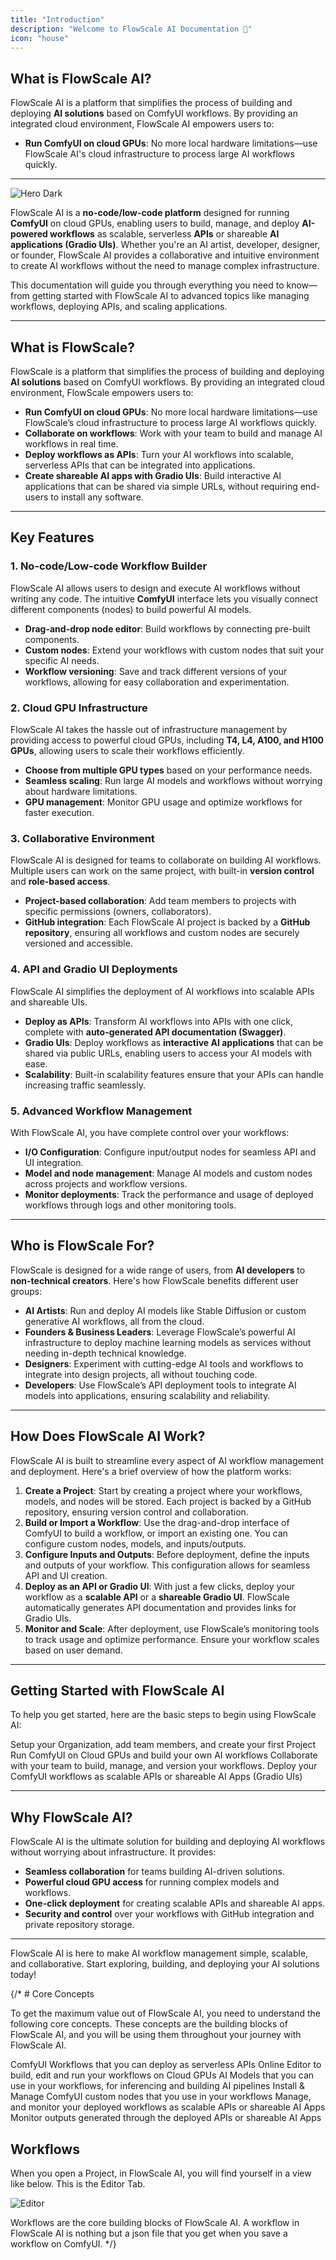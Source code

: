 ```yaml
---
title: "Introduction"
description: "Welcome to FlowScale AI Documentation 🚀"
icon: "house"
---
```


## **What is FlowScale AI?**

FlowScale AI is a platform that simplifies the process of building and deploying **AI solutions** based on ComfyUI workflows. By providing an integrated cloud environment, FlowScale AI empowers users to:

- **Run ComfyUI on cloud GPUs**: No more local hardware limitations—use FlowScale AI's cloud infrastructure to process large AI workflows quickly.
---
<Frame>
  <img
    className="block"
    src="/images/introduction/hero.png"
    alt="Hero Dark"
  />
</Frame>

FlowScale AI is a **no-code/low-code platform** designed for running **ComfyUI** on cloud GPUs, enabling users to build, manage, and deploy **AI-powered workflows** as scalable, serverless **APIs** or shareable **AI applications (Gradio UIs)**. Whether you're an AI artist, developer, designer, or founder, FlowScale AI provides a collaborative and intuitive environment to create AI workflows without the need to manage complex infrastructure.

This documentation will guide you through everything you need to know—from getting started with FlowScale AI to advanced topics like managing workflows, deploying APIs, and scaling applications.

---

## **What is FlowScale?**

FlowScale is a platform that simplifies the process of building and deploying **AI solutions** based on ComfyUI workflows. By providing an integrated cloud environment, FlowScale empowers users to:

- **Run ComfyUI on cloud GPUs**: No more local hardware limitations—use FlowScale’s cloud infrastructure to process large AI workflows quickly.
- **Collaborate on workflows**: Work with your team to build and manage AI workflows in real time.
- **Deploy workflows as APIs**: Turn your AI workflows into scalable, serverless APIs that can be integrated into applications.
- **Create shareable AI apps with Gradio UIs**: Build interactive AI applications that can be shared via simple URLs, without requiring end-users to install any software.

---

## **Key Features**

### 1. **No-code/Low-code Workflow Builder**
FlowScale AI allows users to design and execute AI workflows without writing any code. The intuitive **ComfyUI** interface lets you visually connect different components (nodes) to build powerful AI models.

- **Drag-and-drop node editor**: Build workflows by connecting pre-built components.
- **Custom nodes**: Extend your workflows with custom nodes that suit your specific AI needs.
- **Workflow versioning**: Save and track different versions of your workflows, allowing for easy collaboration and experimentation.

### 2. **Cloud GPU Infrastructure**
FlowScale AI takes the hassle out of infrastructure management by providing access to powerful cloud GPUs, including **T4, L4, A100, and H100 GPUs**, allowing users to scale their workflows efficiently.

- **Choose from multiple GPU types** based on your performance needs.
- **Seamless scaling**: Run large AI models and workflows without worrying about hardware limitations.
- **GPU management**: Monitor GPU usage and optimize workflows for faster execution.

### 3. **Collaborative Environment**
FlowScale AI is designed for teams to collaborate on building AI workflows. Multiple users can work on the same project, with built-in **version control** and **role-based access**.

- **Project-based collaboration**: Add team members to projects with specific permissions (owners, collaborators).
- **GitHub integration**: Each FlowScale AI project is backed by a **GitHub repository**, ensuring all workflows and custom nodes are securely versioned and accessible.

### 4. **API and Gradio UI Deployments**
FlowScale AI simplifies the deployment of AI workflows into scalable APIs and shareable UIs.

- **Deploy as APIs**: Transform AI workflows into APIs with one click, complete with **auto-generated API documentation (Swagger)**.
- **Gradio UIs**: Deploy workflows as **interactive AI applications** that can be shared via public URLs, enabling users to access your AI models with ease.
- **Scalability**: Built-in scalability features ensure that your APIs can handle increasing traffic seamlessly.

### 5. **Advanced Workflow Management**
With FlowScale AI, you have complete control over your workflows:

- **I/O Configuration**: Configure input/output nodes for seamless API and UI integration.
- **Model and node management**: Manage AI models and custom nodes across projects and workflow versions.
- **Monitor deployments**: Track the performance and usage of deployed workflows through logs and other monitoring tools.

---

## **Who is FlowScale For?**

FlowScale is designed for a wide range of users, from **AI developers** to **non-technical creators**. Here's how FlowScale benefits different user groups:

- **AI Artists**: Run and deploy AI models like Stable Diffusion or custom generative AI workflows, all from the cloud.
- **Founders & Business Leaders**: Leverage FlowScale’s powerful AI infrastructure to deploy machine learning models as services without needing in-depth technical knowledge.
- **Designers**: Experiment with cutting-edge AI tools and workflows to integrate into design projects, all without touching code.
- **Developers**: Use FlowScale’s API deployment tools to integrate AI models into applications, ensuring scalability and reliability.

---

## **How Does FlowScale AI Work?**

FlowScale AI is built to streamline every aspect of AI workflow management and deployment. Here's a brief overview of how the platform works:

1. **Create a Project**: Start by creating a project where your workflows, models, and nodes will be stored. Each project is backed by a GitHub repository, ensuring version control and collaboration.
2. **Build or Import a Workflow**: Use the drag-and-drop interface of ComfyUI to build a workflow, or import an existing one. You can configure custom nodes, models, and inputs/outputs.
3. **Configure Inputs and Outputs**: Before deployment, define the inputs and outputs of your workflow. This configuration allows for seamless API and UI creation.
4. **Deploy as an API or Gradio UI**: With just a few clicks, deploy your workflow as a **scalable API** or a **shareable Gradio UI**. FlowScale automatically generates API documentation and provides links for Gradio UIs.
5. **Monitor and Scale**: After deployment, use FlowScale’s monitoring tools to track usage and optimize performance. Ensure your workflow scales based on user demand.

---

## **Getting Started with FlowScale AI**

To help you get started, here are the basic steps to begin using FlowScale AI:

<CardGroup cols={2}>
  <Card
    title="Setup Workspace"
    icon="computer"
    href="/get-started/setup"
  >
    Setup your Organization, add team members, and create your first Project
  </Card>
  <Card
    title="Build a ComfyUI Workflow"
    icon="plus"
    href="/get-started/build"
  >
    Run ComfyUI on Cloud GPUs and build your own AI workflows
  </Card>
  <Card
    title="Manage your Workflows"
    icon="table-columns"
    href="/get-started/manage"
  >
    Collaborate with your team to build, manage, and version your workflows.
  </Card>
  <Card
    title="Deploy your Workflows"
    icon="rocket"
    href="/get-started/deploy"
  >
    Deploy your ComfyUI workflows as scalable APIs or shareable AI Apps (Gradio UIs)
  </Card>
</CardGroup>

---

## **Why FlowScale AI?**

FlowScale AI is the ultimate solution for building and deploying AI workflows without worrying about infrastructure. It provides:

- **Seamless collaboration** for teams building AI-driven solutions.
- **Powerful cloud GPU access** for running complex models and workflows.
- **One-click deployment** for creating scalable APIs and shareable AI apps.
- **Security and control** over your workflows with GitHub integration and private repository storage.

---

FlowScale AI is here to make AI workflow management simple, scalable, and collaborative. Start exploring, building, and deploying your AI solutions today!

{/* # Core Concepts

To get the maximum value out of FlowScale AI, you need to understand the following core concepts. 
These concepts are the building blocks of FlowScale AI, and you will be using them throughout your journey with FlowScale AI.

<CardGroup cols={3}>
  <Card
    title="Workflows"
    icon="arrows-turn-to-dots"
    href="/build"
  >
    ComfyUI Workflows that you can deploy as serverless APIs
  </Card>
  <Card
    title="Workflow Editor"
    icon="pen-to-square"
    href="/manage"
  >
    Online Editor to build, edit and run your workflows on Cloud GPUs
  </Card>
  <Card
    title="Models"
    icon="file"
    href="/deploy"
  >
    AI Models that you can use in your workflows, for inferencing and building AI pipelines
  </Card>
  <Card
    title="Nodes"
    icon="puzzle-piece"
    href="/deploy"
  >
    Install & Manage ComfyUI custom nodes that you use in your workflows
  </Card>
  <Card
    title="Deployments"
    icon="rocket"
    href="/deploy"
  >
    Manage, and monitor your deployed workflows as scalable APIs or shareable AI Apps
  </Card>
  <Card
    title="Runs"
    icon="circle-play"
    href="/deploy"
  >
    Monitor outputs generated through the deployed APIs or shareable AI Apps
  </Card>
</CardGroup>

## Workflows
When you open a Project, in FlowScale AI, you will find yourself in a view like below. This is the Editor Tab.

<Frame caption="Editor Tab">
  <img
    className="block rounded-lg"
    src="/images/introduction/editor.png"
    alt="Editor"
  />
</Frame>

Workflows are the core building blocks of FlowScale AI. A workflow in FlowScale AI is nothing but a json file that you get when you save a workflow on ComfyUI. */}

